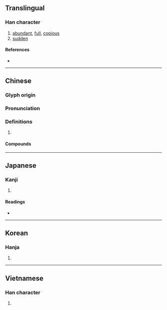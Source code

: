 {{character info/new}}
==Translingual==

===Han character===
{{Han char|rn=85|rad=水|as=04|sn=7|four=35127|canj=EJB,EYLB|ids=⿰氵巿}}

# [[abundant]], [[full]], [[copious]]
# [[sudden]]

====References====
* {{Han ref|kx=0612.030|dkj=17216|dj=1005.060|hdz=31559.030|uh=6C9B|ud=27803|bh=A84B|bd=43083}}

----

==Chinese==
{{zh-forms}}

===Glyph origin===
{{Han etym}}

===Pronunciation===
{{zh-pron
|m=pèi
|c=pui3
|mn=phài
|mc=y
|oc=y
|cat=a
}}

===Definitions===
{{zh-hanzi}}

# {{rfdef|zh}}

====Compounds====
{{zh-der|充沛|沛公|沛國|沛沛|沛澤|沛然|沛縣|沛艾|沛雨甘霖|流離顛沛|滂沛|滯沛|漰沛|精力充沛|葉斯沛森|豐沛|造次顛沛|顛沛|顛沛流離}}

----

==Japanese==

===Kanji===
{{ja-kanji|grade=|rs=水04}}

# {{defn|lang=ja|sort=水04}}

====Readings====
* {{ja-readings|on=[[はい]] (hai)|kun=[[さわ]] (sawa), [[さかん]] (sakan)}}

----

==Korean==

===Hanja===
{{ko-hanja|hangeul=패|eumhun=|rv=pae|mr=p'ae|y=phay}}

# {{defn|lang=ko|sort=水04}}

----

==Vietnamese==

===Han character===
{{vi-readings|rs=水04| hanviet = phải}}

# {{defn|lang=vi|sort=水04}}